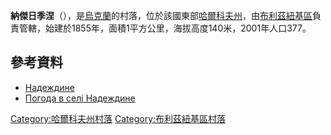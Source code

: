 {{coord|48|54|48|N|36|33|10|E|scale:100000_region:UA|display=title}}

'''納傑日季涅'''（{{lang-uk|Надеждине}}），是[[烏克蘭|烏克蘭]]的村落，位於該國東部[[哈爾科夫州|哈爾科夫州]]，由[[布利茲紐基區|布利茲紐基區]]負責管轄，始建於1855年，面積1平方公里，海拔高度140米，2001年人口377。

==參考資料==
* [http://gska2.rada.gov.ua/pls/z7502/A005?rdat1=09.01.2009&rf7571=32300 Надеждине]{{dead link|date=2018年4月 |bot=InternetArchiveBot |fix-attempted=yes }}
* [http://weather.in.ua/ua/har'kovskaja/16551 Погода в селі Надеждине] {{Wayback|url=http://weather.in.ua/ua/har%27kovskaja/16551 |date=20160323024628 }}

{{DEFAULTSORT:Надеждине}}
[[Category:哈爾科夫州村落|Category:哈爾科夫州村落]]
[[Category:布利茲紐基區村落|Category:布利茲紐基區村落]]


{{Kharkiv-geo-stub}}